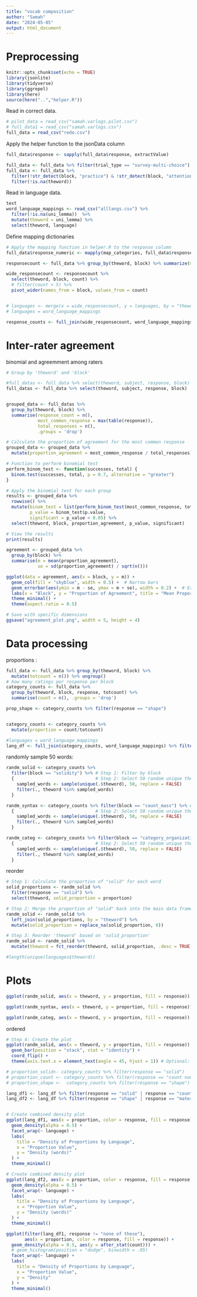```yaml
---
title: "vocab composition"
author: "Samah"
date: "2024-05-05"
output: html_document
---
```


# Preprocessing 

```r
knitr::opts_chunk$set(echo = TRUE)
library(jsonlite)
library(tidyverse)
library(ggrepel)
library(here)
source(here("..","helper.R"))
```

Read in correct data. 

```r
# pilot_data = read_csv("samah.varlogs.pilot.csv")
# full_data1 = read_csv("samah.varlogs.csv")
full_data = read_csv("redo.csv")
```

Apply the helper function to the jsonData column

```r
full_data$response <- sapply(full_data$response, extractValue)

full_data <- full_data %>% filter(trial_type == "survey-multi-choice")
full_data <- full_data %>%
  filter(!str_detect(block, "practice") & !str_detect(block, "attention") ) %>% 
  filter(!is.na(theword))
```

Read in language data. 

```r
test 
word_language_mappings <- read_csv("alllangs.csv") %>% 
  filter(!is.na(uni_lemma))  %>% 
  mutate(theword = uni_lemma) %>%
  select(theword, language)
```
Define mapping dictionaries
 
```r

# Apply the mapping function in helper.R to the response column
full_data$response_numeric <- mapply(map_categories, full_data$response, full_data$block)
```

```r
responsecount <- full_data %>% group_by(theword, block) %>% summarize(meanrating = mean(response_numeric), stdev = sd(response_numeric), count = n()) %>% ungroup() 

wide_responsecount <- responsecount %>%
  select(theword, block, count) %>%
  # filter(count > 5) %>%
  pivot_wider(names_from = block, values_from = count)


# languages <- merge(x = wide_responsecount, y = languages, by = "theword")
# languages = word_language_mappings

response_counts <- full_join(wide_responsecount, word_language_mappings)

```

# Inter-rater agreement

binomial and agreemment among raters

``` r
# Group by 'theword' and 'block'

#full_datas <- full_data %>% select(theword, subject, response, block)
full_datas <- full_data %>% select(theword, subject, response, block)


grouped_data <- full_datas %>%
  group_by(theword, block) %>%
  summarise(response_count = n(),
            most_common_response = max(table(response)),
            total_responses = n(),
            .groups = 'drop')

# Calculate the proportion of agreement for the most common response
grouped_data <- grouped_data %>%
  mutate(proportion_agreement = most_common_response / total_responses)

# Function to perform binomial test
perform_binom_test <- function(successes, total) {
  binom.test(successes, total, p = 0.7, alternative = "greater")
}

# Apply the binomial test for each group
results <- grouped_data %>%
  rowwise() %>%
  mutate(binom_test = list(perform_binom_test(most_common_response, total_responses)),
         p_value = binom_test$p.value,
         significant = p_value < 0.05) %>%
  select(theword, block, proportion_agreement, p_value, significant)

# View the results
print(results)

agreement <- grouped_data %>%
  group_by(block) %>%
  summarise(m = mean(proportion_agreement),
            se = sd(proportion_agreement) / sqrt(n()))

ggplot(data = agreement, aes(x = block, y = m)) +
  geom_col(fill = "skyblue", width = 0.5) +  # Narrow bars
  geom_errorbar(aes(ymin = m - se, ymax = m + se), width = 0.2) +  # Error bars
  labs(x = "Block", y = "Proportion of Agreement", title = "Mean Proportion of Agreement by Block") +
  theme_minimal() +
  theme(aspect.ratio = 0.5) 

# Save with specific dimensions
ggsave("agreement_plot.png", width = 5, height = 4)  

```

# Data processing 

proportions :

``` r

full_data <- full_data %>% group_by(theword, block) %>%
  mutate(totcount = n()) %>% ungroup()
# how many ratings per response per block
category_counts <- full_data %>%
  group_by(theword, block, response, totcount) %>%
  summarise(count = n(), .groups = 'drop') 

prop_shape <- category_counts %>% filter(response == "shape")


category_counts <- category_counts %>%
  mutate(proportion = count/totcount)

#languages = word_language_mappings
lang_df <- full_join(category_counts, word_language_mappings) %>% filter( !is.na(theword), !is.na(language))

```
randomly sample 50 words: 

``` r
randm_solid <- category_counts %>%
  filter(block == "solidity") %>% # Step 1: Filter by block
  {                               # Step 2: Select 50 random unique theword values and filter the dataframe
    sampled_words <- sample(unique(.$theword), 50, replace = FALSE)
    filter(., theword %in% sampled_words)
  }

randm_syntax <- category_counts %>% filter(block == "count_mass") %>% # Step 1: Filter by block
  {                               # Step 2: Select 50 random unique theword values and filter the dataframe
    sampled_words <- sample(unique(.$theword), 50, replace = FALSE)
    filter(., theword %in% sampled_words)
  }

randm_categ <- category_counts %>% filter(block == "category_organization") %>% # Step 1: Filter by block
  {                               # Step 2: Select 50 random unique theword values and filter the dataframe
    sampled_words <- sample(unique(.$theword), 50, replace = FALSE)
    filter(., theword %in% sampled_words)
  }
```
reorder

```r
# Step 1: Calculate the proportion of "solid" for each word
solid_proportions <- randm_solid %>%
  filter(response == "solid") %>%
  select(theword, solid_proportion = proportion)

# Step 2: Merge the proportion of "solid" back into the main data frame
randm_solid <- randm_solid %>%
  left_join(solid_proportions, by = "theword") %>%
  mutate(solid_proportion = replace_na(solid_proportion, 0))

# Step 3: Reorder 'theword' based on 'solid_proportion'
randm_solid <- randm_solid %>% 
  mutate(theword = fct_reorder(theword, solid_proportion, .desc = TRUE))

#length(unique(languages$theword))

```
# Plots

```r
ggplot(randm_solid, aes(x = theword, y = proportion, fill = response)) +           geom_bar(position = "stack", stat = "identity") + coord_flip()

ggplot(randm_syntax, aes(x = theword, y = proportion, fill = response)) +           geom_bar(position = "stack", stat = "identity") + coord_flip()

ggplot(randm_categ, aes(x = theword, y = proportion, fill = response)) +           geom_bar(position = "stack", stat = "identity") + coord_flip()
```

ordered

```r
# Step 4: Create the plot
ggplot(randm_solid, aes(x = theword, y = proportion, fill = response)) +
  geom_bar(position = "stack", stat = "identity") +
  coord_flip() +
  theme(axis.text.x = element_text(angle = 45, hjust = 1)) # Optional: Rotate x-axis text for better readability

```

``` r

# proportion_solid<- category_counts %>% filter(response == "solid")
# proportion_count <- category_counts %>% filter(response == "count noun")
# proportion_shape <-  category_counts %>% filter(response == "shape")

lang_df1 <- lang_df %>% filter(response == "solid" | response == "count noun" | response == "shape" | response == "none of these" )
lang_df2 <- lang_df %>% filter(response == "shape" | response == "material" | response == "none of these" | response == "color")


# Create combined density plot
ggplot(lang_df1, aes(x = proportion, color = response, fill = response)) +
  geom_density(alpha = 0.5) +
  facet_wrap(~ language) +
  labs(
    title = "Density of Proportions by Language",
    x = "Proportion Value",
    y = "Density (words)"
  ) +
  theme_minimal()

# Create combined density plot
ggplot(lang_df2, aes(x = proportion, color = response, fill = response)) +
  geom_density(alpha = 0.5) +
  facet_wrap(~ language) +
  labs(
    title = "Density of Proportions by Language",
    x = "Proportion Value",
    y = "Density (words)"
  ) +
  theme_minimal()

```

```r
ggplot(filter(lang_df1, response != "none of these"),
       aes(x = proportion, color = response, fill = response)) +
  geom_density(alpha = 0.5, aes(y = after_stat(count))) +
  # geom_histogram(position = "dodge", binwidth = .05)
  facet_wrap(~ language) +
  labs(
    title = "Density of Proportions by Language",
    x = "Proportion Value",
    y = "Density"
  ) +
  theme_minimal()
```

